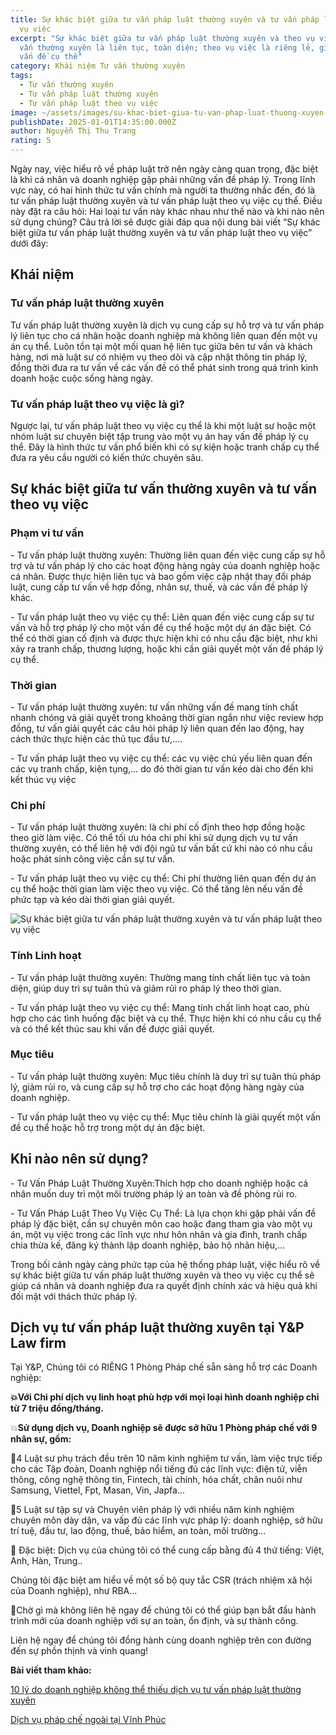 ```yaml
---
title: Sự khác biệt giữa tư vấn pháp luật thường xuyên và tư vấn pháp luật theo
  vụ việc
excerpt: "Sự khác biệt giữa tư vấn pháp luật thường xuyên và theo vụ việc: tư
  vấn thường xuyên là liên tục, toàn diện; theo vụ việc là riêng lẻ, giải quyết
  vấn đề cụ thể"
category: Khái niệm Tư vấn thường xuyên
tags:
  - Tư vấn thường xuyên
  - Tư vấn pháp luật thường xuyên
  - Tư vấn pháp luật theo vụ việc
image: ~/assets/images/su-khac-biet-giua-tu-van-phap-luat-thuong-xuyen-va-tu-van-phap-luat-theo-vu-viec.jpg
publishDate: 2025-01-01T14:35:00.000Z
author: Nguyễn Thị Thu Trang
rating: 5
---
```

Ngày nay, việc hiểu rõ về pháp luật trở nên ngày càng quan trọng, đặc biệt là khi cá nhân và doanh nghiệp gặp phải những vấn đề pháp lý. Trong lĩnh vực này, có hai hình thức tư vấn chính mà người ta thường nhắc đến, đó là tư vấn pháp luật thường xuyên và tư vấn pháp luật theo vụ việc cụ thể. Điều này đặt ra câu hỏi: Hai loại tư vấn này khác nhau như thế nào và khi nào nên sử dụng chúng? Câu trả lời sẽ được giải đáp qua nội dung bài viết “Sự khác biệt giữa tư vấn pháp luật thường xuyên và tư vấn pháp luật theo vụ việc” dưới đây:

## Khái niệm

### Tư vấn pháp luật thường xuyên

Tư vấn pháp luật thường xuyên là dịch vụ cung cấp sự hỗ trợ và tư vấn pháp lý liên tục cho cá nhân hoặc doanh nghiệp mà không liên quan đến một vụ án cụ thể. Luôn tồn tại một mối quan hệ liên tục giữa bên tư vấn và khách hàng, nơi mà luật sư có nhiệm vụ theo dõi và cập nhật thông tin pháp lý, đồng thời đưa ra tư vấn về các vấn đề có thể phát sinh trong quá trình kinh doanh hoặc cuộc sống hàng ngày.

### Tư vấn pháp luật theo vụ việc là gì?

Ngược lại, tư vấn pháp luật theo vụ việc cụ thể là khi một luật sư hoặc một nhóm luật sư chuyên biệt tập trung vào một vụ án hay vấn đề pháp lý cụ thể. Đây là hình thức tư vấn phổ biến khi có sự kiện hoặc tranh chấp cụ thể đưa ra yêu cầu người có kiến thức chuyên sâu.

## Sự khác biệt giữa tư vấn thường xuyên và tư vấn theo vụ việc

### Phạm vi tư vấn

\-  Tư vấn pháp luật thường xuyên: Thường liên quan đến việc cung cấp sự hỗ trợ và tư vấn pháp lý cho các hoạt động hàng ngày của doanh nghiệp hoặc cá nhân. Được thực hiện liên tục và bao gồm việc cập nhật thay đổi pháp luật, cung cấp tư vấn về hợp đồng, nhân sự, thuế, và các vấn đề pháp lý khác.

\-  Tư vấn pháp luật theo vụ việc cụ thể: Liên quan đến việc cung cấp sự tư vấn và hỗ trợ pháp lý cho một vấn đề cụ thể hoặc một dự án đặc biệt. Có thể có thời gian cố định và được thực hiện khi có nhu cầu đặc biệt, như khi xảy ra tranh chấp, thương lượng, hoặc khi cần giải quyết một vấn đề pháp lý cụ thể.

### Thời gian

\-  Tư vấn pháp luật thường xuyên: tư vấn những vấn đề mang tính chất nhanh chóng và giải quyết trong khoảng thời gian ngắn như việc review hợp đồng, tư vấn giải quyết các câu hỏi pháp lý liên quan đến lao động, hay cách thức thực hiện các thủ tục đầu tư,….

\-  Tư vấn pháp luật theo vụ việc cụ thể: các vụ việc chủ yếu liên quan đến các vụ tranh chấp, kiện tụng,… do đó thời gian tư vấn kéo dài cho đến khi kết thúc vụ việc

### Chi phí

\-  Tư vấn pháp luật thường xuyên: là chi phí cố định theo hợp đồng hoặc theo giờ làm việc. Có thể tối ưu hóa chi phí khi sử dụng dịch vụ tư vấn thường xuyên, có thể liên hệ với đội ngũ tư vấn bất cứ khi nào có nhu cầu hoặc phát sinh công việc cần sự tư vấn.

\-  Tư vấn pháp luật theo vụ việc cụ thể: Chi phí thường liên quan đến dự án cụ thể hoặc thời gian làm việc theo vụ việc. Có thể tăng lên nếu vấn đề phức tạp và kéo dài thời gian giải quyết.

![Sự khác biệt giữa tư vấn pháp luật thường xuyên và tư vấn pháp luật theo vụ việc](~/assets/images/su-khac-biet-giua-tu-van-phap-luat-thuong-xuyen-va-tu-van-phap-luat-theo-vu-viec.webp "Sự khác biệt giữa tư vấn pháp luật thường xuyên và tư vấn pháp luật theo vụ việc")

### Tính Linh hoạt

\-  Tư vấn pháp luật thường xuyên: Thường mang tính chất liên tục và toàn diện, giúp duy trì sự tuân thủ và giảm rủi ro pháp lý theo thời gian.

\-  Tư vấn pháp luật theo vụ việc cụ thể: Mang tính chất linh hoạt cao, phù hợp cho các tình huống đặc biệt và cụ thể. Thực hiện khi có nhu cầu cụ thể và có thể kết thúc sau khi vấn đề được giải quyết.

### Mục tiêu

\-  Tư vấn pháp luật thường xuyên: Mục tiêu chính là duy trì sự tuân thủ pháp lý, giảm rủi ro, và cung cấp sự hỗ trợ cho các hoạt động hàng ngày của doanh nghiệp.

\-  Tư vấn pháp luật theo vụ việc cụ thể: Mục tiêu chính là giải quyết một vấn đề cụ thể hoặc hỗ trợ trong một dự án đặc biệt.

## Khi nào nên sử dụng?

\-  Tư Vấn Pháp Luật Thường Xuyên:Thích hợp cho doanh nghiệp hoặc cá nhân muốn duy trì một môi trường pháp lý an toàn và đề phòng rủi ro.

\-  Tư Vấn Pháp Luật Theo Vụ Việc Cụ Thể: Là lựa chọn khi gặp phải vấn đề pháp lý đặc biệt, cần sự chuyên môn cao hoặc đang tham gia vào một vụ án, một vụ việc trong các lĩnh vực như hôn nhân và gia đình, tranh chấp chia thừa kế, đăng ký thành lập doanh nghiệp, bảo hộ nhãn hiệu,…

Trong bối cảnh ngày càng phức tạp của hệ thống pháp luật, việc hiểu rõ về sự khác biệt giữa tư vấn pháp luật thường xuyên và theo vụ việc cụ thể sẽ giúp cá nhân và doanh nghiệp đưa ra quyết định chính xác và hiệu quả khi đối mặt với thách thức pháp lý.

## Dịch vụ tư vấn pháp luật thường xuyên tại Y&P Law firm

Tại Y&P, Chúng tôi có RIÊNG 1 Phòng Pháp chế sẵn sàng hỗ trợ các Doanh nghiệp:

**💥Với Chi phí dịch vụ linh hoạt phù hợp với mọi loại hình doanh nghiệp chỉ từ 7 triệu đồng/tháng.**

💥**Sử dụng dịch vụ, Doanh nghiệp sẽ được sở hữu 1 Phòng pháp chế với 9 nhân sự, gồm:**

🔑4 Luật sư phụ trách đều trên 10 năm kinh nghiệm tư vấn, làm việc trực tiếp cho các Tập đoàn, Doanh nghiệp nổi tiếng đủ các lĩnh vực: điện tử, viễn thông, công nghệ thông tin, Fintech, tài chính, hóa chất, chăn nuôi như Samsung, Viettel, Fpt, Masan, Vin, Japfa...

🔑5 Luật sư tập sự và Chuyên viên pháp lý với nhiều năm kinh nghiệm chuyên môn dày dặn, va vấp đủ các lĩnh vực pháp lý: doanh nghiệp, sở hữu trí tuệ, đầu tư, lao động, thuế, bảo hiểm, an toàn, môi trường...

🔑 Đặc biệt: Dịch vụ của chúng tôi có thể cung cấp bằng đủ 4 thứ tiếng: Việt, Anh, Hàn, Trung..

Chúng tôi đặc biệt am hiểu về một số bộ quy tắc CSR (trách nhiệm xã hội của Doanh nghiệp), như RBA...

🎯Chờ gì mà không liên hệ ngay để chúng tôi có thể giúp bạn bắt đầu hành trình mới của doanh nghiệp với sự an toàn, ổn định, và sự thành công.

Liên hệ ngay để chúng tôi đồng hành cùng doanh nghiệp trên con đường đến sự phồn thịnh và vinh quang!

**Bài viết tham khảo:**[](https://vinhphuclawyers.vn/dich-vu-phap-ly/ho-tro-doanh-nghiep/dich-vu-phap-che-thue-ngoai-tai-vinh-phuc-35792.htm) 

[10 lý do doanh nghiệp không thể thiếu dịch vụ tư vấn pháp luật thường xuyên](https://yplawfirm.vn/tu-van-thuong-xuyen/10-ly-do-doanh-nghiep-khong-the-thieu-dich-vu-tu-van-phap-luat-thuong-xuyen)

[](https://yplawfirm.vn/tu-van-thuong-xuyen/10-ly-do-doanh-nghiep-khong-the-thieu-dich-vu-tu-van-phap-luat-thuong-xuyen)[Dịch vụ pháp chế ngoài tại Vĩnh Phúc](https://vinhphuclawyers.vn/dich-vu-phap-ly/ho-tro-doanh-nghiep/dich-vu-phap-che-thue-ngoai-tai-vinh-phuc-35792.htm)
